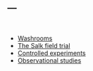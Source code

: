 ---
---

<br>

- [Washrooms](https://www.nytimes.com/2010/09/14/us/14hands.html)
- [The Salk field trial](readings/salk-trial.pdf)
- [Controlled experiments](readings/experiments.pdf)
- [Observational studies](readings/studies.pdf)
